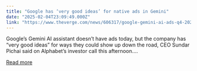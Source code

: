 ```yaml
---
title: "Google has ‘very good ideas’ for native ads in Gemini"
date: "2025-02-04T23:09:49.000Z"
link: "https://www.theverge.com/news/606317/google-gemini-ai-ads-q4-2024-earnings"
---
```


Google’s Gemini AI assistant doesn’t have ads today, but the company has “very good ideas” for ways they could show up down the road, CEO Sundar Pichai said on Alphabet’s investor call this afternoon....

[Read more](https://www.theverge.com/news/606317/google-gemini-ai-ads-q4-2024-earnings)
